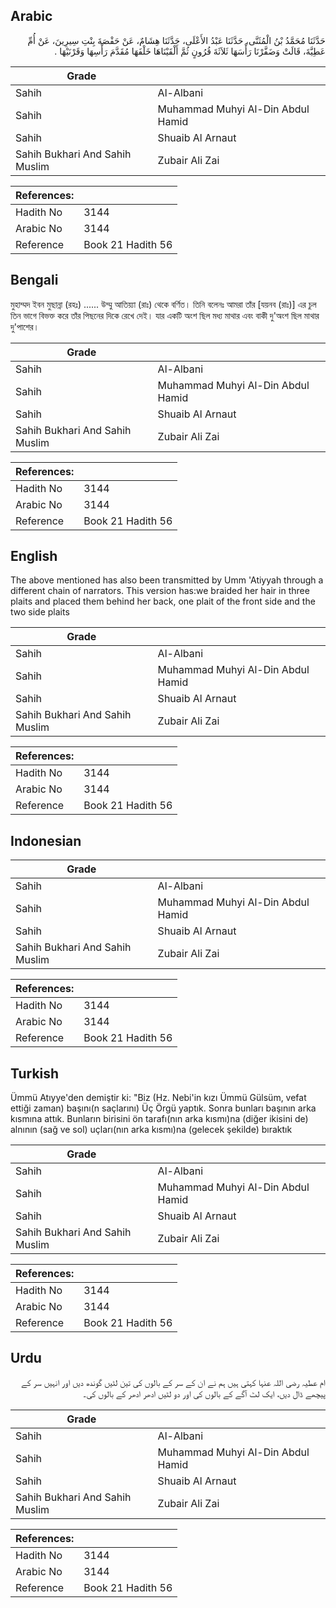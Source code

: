 ## Arabic


<div dir="rtl" lang="ar" style={{fontSize:'larger',backgroundColor:'#f8f9fa',padding:20}}>
حَدَّثَنَا مُحَمَّدُ بْنُ الْمُثَنَّى، حَدَّثَنَا عَبْدُ الأَعْلَى، حَدَّثَنَا هِشَامٌ، عَنْ حَفْصَةَ بِنْتِ سِيرِينَ، عَنْ أُمِّ عَطِيَّةَ، قَالَتْ وَضَفَّرْنَا رَأْسَهَا ثَلاَثَةَ قُرُونٍ ثُمَّ أَلْقَيْنَاهَا خَلْفَهَا مُقَدَّمَ رَأْسِهَا وَقَرْنَيْهَا ‏.‏
</div>
<div style={{backgroundColor:'#f8f9fa',padding:20, marginBottom: 10}}><table> <thead> <tr> <th>Grade</th> <th></th> </tr> </thead> <tbody> <tr><td>Sahih</td><td>Al-Albani</td></tr><tr><td>Sahih</td><td>Muhammad Muhyi Al-Din Abdul Hamid</td></tr><tr><td>Sahih</td><td>Shuaib Al Arnaut</td></tr><tr><td>Sahih Bukhari And Sahih Muslim</td><td>Zubair Ali Zai</td></tr></tbody></table><table> <thead> <tr> <th>References:</th> <th></th> </tr> </thead> <tbody><tr><td>Hadith No</td><td>3144</td></tr><tr><td>Arabic No</td><td>3144</td></tr><tr><td>Reference</td><td>Book 21 Hadith 56</td></tr></tbody></table></div>

## Bengali


<div dir="ltr" lang="bn" style={{fontSize:'larger',backgroundColor:'#f8f9fa',padding:20}}>
মুহাম্মদ ইবন মুছান্না (রহঃ) ...... উম্মু আতিয়্যা (রাঃ) থেকে বর্ণিত। তিনি বলেনঃ আমরা তাঁর [যয়নব (রাঃ)] এর চুল তিন ভাগে বিভক্ত করে তাঁর পিছনের দিকে রেখে দেই। যার একটি অংশ ছিল মধ্য মাথার এবং বাকী দু'অংশ ছিল মাথার দু'পাশের।
</div>
<div style={{backgroundColor:'#f8f9fa',padding:20, marginBottom: 10}}><table> <thead> <tr> <th>Grade</th> <th></th> </tr> </thead> <tbody> <tr><td>Sahih</td><td>Al-Albani</td></tr><tr><td>Sahih</td><td>Muhammad Muhyi Al-Din Abdul Hamid</td></tr><tr><td>Sahih</td><td>Shuaib Al Arnaut</td></tr><tr><td>Sahih Bukhari And Sahih Muslim</td><td>Zubair Ali Zai</td></tr></tbody></table><table> <thead> <tr> <th>References:</th> <th></th> </tr> </thead> <tbody><tr><td>Hadith No</td><td>3144</td></tr><tr><td>Arabic No</td><td>3144</td></tr><tr><td>Reference</td><td>Book 21 Hadith 56</td></tr></tbody></table></div>

## English


<div dir="ltr" lang="en" style={{fontSize:'larger',backgroundColor:'#f8f9fa',padding:20}}>
The above mentioned has also been transmitted by Umm 'Atiyyah through a different chain of narrators. This version has:we braided her hair in three plaits and placed them behind her back, one plait of the front side and the two side plaits
</div>
<div style={{backgroundColor:'#f8f9fa',padding:20, marginBottom: 10}}><table> <thead> <tr> <th>Grade</th> <th></th> </tr> </thead> <tbody> <tr><td>Sahih</td><td>Al-Albani</td></tr><tr><td>Sahih</td><td>Muhammad Muhyi Al-Din Abdul Hamid</td></tr><tr><td>Sahih</td><td>Shuaib Al Arnaut</td></tr><tr><td>Sahih Bukhari And Sahih Muslim</td><td>Zubair Ali Zai</td></tr></tbody></table><table> <thead> <tr> <th>References:</th> <th></th> </tr> </thead> <tbody><tr><td>Hadith No</td><td>3144</td></tr><tr><td>Arabic No</td><td>3144</td></tr><tr><td>Reference</td><td>Book 21 Hadith 56</td></tr></tbody></table></div>

## Indonesian


<div dir="ltr" lang="id" style={{fontSize:'larger',backgroundColor:'#f8f9fa',padding:20}}>

</div>
<div style={{backgroundColor:'#f8f9fa',padding:20, marginBottom: 10}}><table> <thead> <tr> <th>Grade</th> <th></th> </tr> </thead> <tbody> <tr><td>Sahih</td><td>Al-Albani</td></tr><tr><td>Sahih</td><td>Muhammad Muhyi Al-Din Abdul Hamid</td></tr><tr><td>Sahih</td><td>Shuaib Al Arnaut</td></tr><tr><td>Sahih Bukhari And Sahih Muslim</td><td>Zubair Ali Zai</td></tr></tbody></table><table> <thead> <tr> <th>References:</th> <th></th> </tr> </thead> <tbody><tr><td>Hadith No</td><td>3144</td></tr><tr><td>Arabic No</td><td>3144</td></tr><tr><td>Reference</td><td>Book 21 Hadith 56</td></tr></tbody></table></div>

## Turkish


<div dir="ltr" lang="tr" style={{fontSize:'larger',backgroundColor:'#f8f9fa',padding:20}}>
Ümmü Atıyye'den demiştir ki: "Biz (Hz. Nebi'in kızı Ümmü Gülsüm, vefat ettiği zaman) başını(n saçlarını) Üç Örgü yaptık. Sonra bunları başının arka kısmına attık. Bunların birisini ön tarafı(nın arka kısmı)na (diğer ikisini de) alnının (sağ ve sol) uçları(nın arka kısmı)na (gelecek şekilde) bıraktık
</div>
<div style={{backgroundColor:'#f8f9fa',padding:20, marginBottom: 10}}><table> <thead> <tr> <th>Grade</th> <th></th> </tr> </thead> <tbody> <tr><td>Sahih</td><td>Al-Albani</td></tr><tr><td>Sahih</td><td>Muhammad Muhyi Al-Din Abdul Hamid</td></tr><tr><td>Sahih</td><td>Shuaib Al Arnaut</td></tr><tr><td>Sahih Bukhari And Sahih Muslim</td><td>Zubair Ali Zai</td></tr></tbody></table><table> <thead> <tr> <th>References:</th> <th></th> </tr> </thead> <tbody><tr><td>Hadith No</td><td>3144</td></tr><tr><td>Arabic No</td><td>3144</td></tr><tr><td>Reference</td><td>Book 21 Hadith 56</td></tr></tbody></table></div>

## Urdu


<div dir="rtl" lang="ur" style={{fontSize:'larger',backgroundColor:'#f8f9fa',padding:20}}>
ام عطیہ رضی اللہ عنہا کہتی ہیں ہم نے ان کے سر کے بالوں کی تین لٹیں گوندھ دیں اور انہیں سر کے پیچھے ڈال دیں، ایک لٹ آگے کے بالوں کی اور دو لٹیں ادھر ادھر کے بالوں کی۔
</div>
<div style={{backgroundColor:'#f8f9fa',padding:20, marginBottom: 10}}><table> <thead> <tr> <th>Grade</th> <th></th> </tr> </thead> <tbody> <tr><td>Sahih</td><td>Al-Albani</td></tr><tr><td>Sahih</td><td>Muhammad Muhyi Al-Din Abdul Hamid</td></tr><tr><td>Sahih</td><td>Shuaib Al Arnaut</td></tr><tr><td>Sahih Bukhari And Sahih Muslim</td><td>Zubair Ali Zai</td></tr></tbody></table><table> <thead> <tr> <th>References:</th> <th></th> </tr> </thead> <tbody><tr><td>Hadith No</td><td>3144</td></tr><tr><td>Arabic No</td><td>3144</td></tr><tr><td>Reference</td><td>Book 21 Hadith 56</td></tr></tbody></table></div>